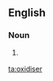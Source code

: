 ==English==

===Noun===
{{en-noun}}

# {{context|British}} {{alternative spelling of|oxidizer}}

[[ta:oxidiser]]